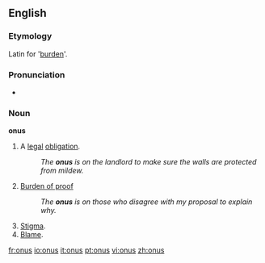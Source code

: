 ==English==

===Etymology===
Latin for '[[burden]]'.

===Pronunciation===
*{{IPA|/ˈəʊnəs/}}

===Noun===
'''onus'''

#A [[legal]] [[obligation]].
#:''The '''onus''' is on the landlord to make sure the walls are protected from mildew.''
#[[burden of proof|Burden of proof]]
#:''The '''onus''' is on those who disagree with my proposal to explain why.''
#[[Stigma]].
#[[Blame]].

[[fr:onus]]
[[io:onus]]
[[it:onus]]
[[pt:onus]]
[[vi:onus]]
[[zh:onus]]